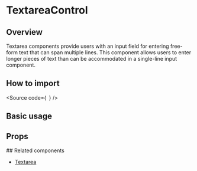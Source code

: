 

<Meta of={Stories} />

# TextareaControl

## Overview

Textarea components provide users with an input field for entering free-form
text that can span multiple lines.
This component allows users to enter longer pieces of text than can be
accommodated in a single-line input component.

## How to import

<Source code={`
`} />

## Basic usage

<Canvas of={Stories.Base} />

## Props

<ArgTypes of={Stories} />

## Related components

- [Textarea](?path=/docs/components-form-textarea--docs)
